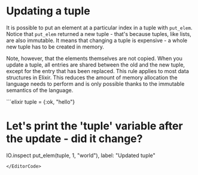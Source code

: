 
# Updating a tuple

It is possible to put an element at a particular index in a tuple with `put_elem`. Notice that `put_elem` returned a new tuple - that's because tuples, like lists, are also immutable. It means that changing a tuple is expensive - a whole new tuple has to be created in memory.

Note, however, that the elements themselves are not copied. When you update a tuple, all entries are shared between the old and the new tuple, except for the entry that has been replaced. This rule applies to most data structures in Elixir. This reduces the amount of memory allocation the language needs to perform and is only possible thanks to the immutable semantics of the language.

<EditorCode>
```elixir
tuple = {:ok, "hello"}

# Let's print the 'tuple' variable after the update - did it change?
IO.inspect put_elem(tuple, 1, "world"), label: "Updated tuple"
```
</EditorCode>
